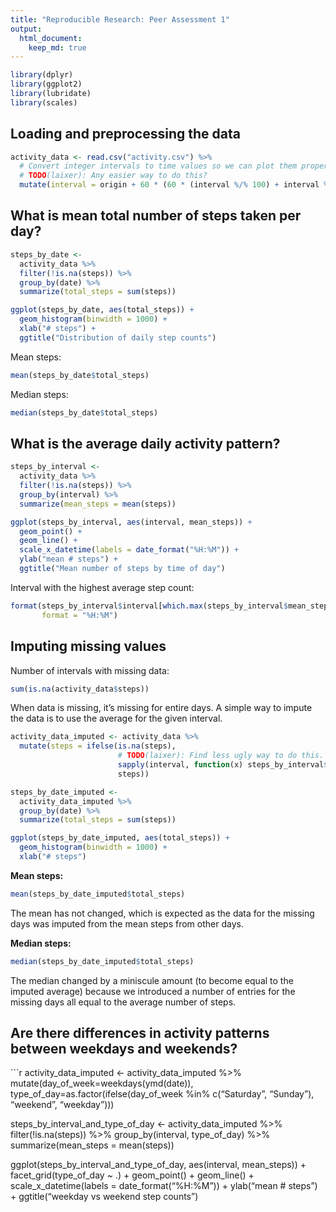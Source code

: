 ```yaml
---
title: "Reproducible Research: Peer Assessment 1"
output: 
  html_document:
    keep_md: true
---
```


```r
library(dplyr)
library(ggplot2)
library(lubridate)
library(scales)
```

## Loading and preprocessing the data

```r
activity_data <- read.csv("activity.csv") %>%
  # Convert integer intervals to time values so we can plot them properly.
  # TODO(laixer): Any easier way to do this?
  mutate(interval = origin + 60 * (60 * (interval %/% 100) + interval %% 100))
```

## What is mean total number of steps taken per day?

```r
steps_by_date <- 
  activity_data %>% 
  filter(!is.na(steps)) %>% 
  group_by(date) %>% 
  summarize(total_steps = sum(steps))

ggplot(steps_by_date, aes(total_steps)) + 
  geom_histogram(binwidth = 1000) + 
  xlab("# steps") + 
  ggtitle("Distribution of daily step counts")
```

Mean steps:
```r
mean(steps_by_date$total_steps)
```

Median steps:
```r
median(steps_by_date$total_steps)
```

## What is the average daily activity pattern?

```r
steps_by_interval <- 
  activity_data %>% 
  filter(!is.na(steps)) %>% 
  group_by(interval) %>% 
  summarize(mean_steps = mean(steps))

ggplot(steps_by_interval, aes(interval, mean_steps)) + 
  geom_point() + 
  geom_line() + 
  scale_x_datetime(labels = date_format("%H:%M")) + 
  ylab("mean # steps") +
  ggtitle("Mean number of steps by time of day")
```

Interval with the highest average step count:
```r
format(steps_by_interval$interval[which.max(steps_by_interval$mean_steps)], 
       format = "%H:%M")
```


## Imputing missing values

Number of intervals with missing data:

```r
sum(is.na(activity_data$steps))
```

When data is missing, it's missing for entire days. A simple way to impute the 
data is to use the average for the given interval.

```r
activity_data_imputed <- activity_data %>% 
  mutate(steps = ifelse(is.na(steps), 
                        # TODO(laixer): Find less ugly way to do this.
                        sapply(interval, function(x) steps_by_interval$mean_steps[steps_by_interval$interval == x]), 
                        steps))

steps_by_date_imputed <- 
  activity_data_imputed %>% 
  group_by(date) %>% 
  summarize(total_steps = sum(steps))

ggplot(steps_by_date_imputed, aes(total_steps)) + 
  geom_histogram(binwidth = 1000) + 
  xlab("# steps")
```

**Mean steps:**
```r
mean(steps_by_date_imputed$total_steps)
```

The mean has not changed, which is expected as the data for the missing days was
imputed from the mean steps from other days.

**Median steps:**
```r
median(steps_by_date_imputed$total_steps)
```

The median changed by a miniscule amount (to become equal to the imputed 
average) because we introduced a number of entries for the missing days all 
equal to the average number of steps.

## Are there differences in activity patterns between weekdays and weekends?

```r
activity_data_imputed <- activity_data_imputed %>% 
  mutate(day_of_week=weekdays(ymd(date)), 
         type_of_day=as.factor(ifelse(day_of_week %in% c("Saturday", "Sunday"), "weekend", "weekday")))

steps_by_interval_and_type_of_day <- 
  activity_data_imputed %>% 
  filter(!is.na(steps)) %>% 
  group_by(interval, type_of_day) %>% 
  summarize(mean_steps = mean(steps))

ggplot(steps_by_interval_and_type_of_day, aes(interval, mean_steps)) + 
  facet_grid(type_of_day ~ .) +
  geom_point() + 
  geom_line() + 
  scale_x_datetime(labels = date_format("%H:%M")) + 
  ylab("mean # steps") +
  ggtitle("weekday vs weekend step counts")

